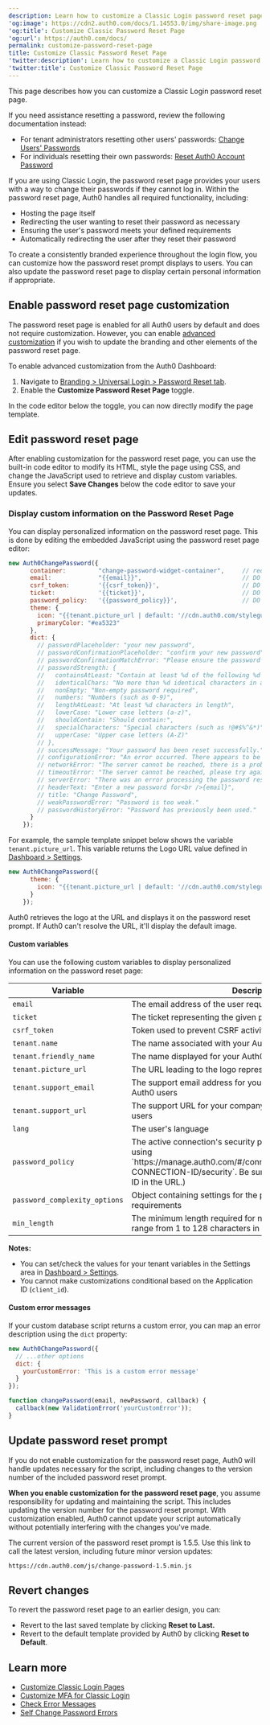 ```yaml
---
description: Learn how to customize a Classic Login password reset page.
'og:image': https://cdn2.auth0.com/docs/1.14553.0/img/share-image.png
'og:title': Customize Classic Password Reset Page
'og:url': https://auth0.com/docs/
permalink: customize-password-reset-page
title: Customize Classic Password Reset Page
'twitter:description': Learn how to customize a Classic Login password reset page.
'twitter:title': Customize Classic Password Reset Page
---
```

<Card title="Resetting a password?">

This page describes how you can customize a Classic Login password reset page.

If you need assistance resetting a password, review the following documentation instead:

* For tenant administrators resetting other users' passwords: [Change Users' Passwords](/docs/authenticate/database-connections/password-change)
* For individuals resetting their own passwords: [Reset Auth0 Account Password](/docs/troubleshoot/customer-support/reset-account-passwords)

</Card>

If you are using Classic Login, the password reset page provides your users with a way to change their passwords if they cannot log in. Within the password reset page, Auth0 handles all required functionality, including:

* Hosting the page itself
* Redirecting the user wanting to reset their password as necessary
* Ensuring the user's password meets your defined requirements
* Automatically redirecting the user after they reset their password

To create a consistently branded experience throughout the login flow, you can customize how the password reset prompt displays to users. You can also update the password reset page to display certain personal information if appropriate.

## Enable password reset page customization

The password reset page is enabled for all Auth0 users by default and does not require customization. However, you can enable [advanced customization](/docs/customize/login-pages/classic-login/customization-classic) if you wish to update the branding and other elements of the password reset page.

To enable advanced customization from the <Tooltip tip="Auth0 Dashboard: Auth0's main product to configure your services." cta="View Glossary" href="/docs/glossary?term=Auth0+Dashboard">Auth0 Dashboard</Tooltip>:

1. Navigate to [Branding > Universal Login > Password Reset tab](https://manage.auth0.com/#/password_reset).
2. Enable the **Customize Password Reset Page** toggle.

In the code editor below the toggle, you can now directly modify the page template.

## Edit password reset page

After enabling customization for the password reset page, you can use the built-in code editor to modify its HTML, style the page using CSS, and change the JavaScript used to retrieve and display custom variables. Ensure you select **Save Changes** below the code editor to save your updates.

### Display custom information on the Password Reset Page

You can display personalized information on the password reset page. This is done by editing the embedded JavaScript using the password reset page editor:

```js lines expandable
new Auth0ChangePassword({
      container:         "change-password-widget-container",     // required
      email:             "{{email}}",                            // DO NOT CHANGE THIS
      csrf_token:        '{{csrf_token}}',                       // DO NOT CHANGE THIS
      ticket:            '{{ticket}}',                           // DO NOT CHANGE THIS
      password_policy:   '{{password_policy}}',                  // DO NOT CHANGE THIS
      theme: {
        icon: "{{tenant.picture_url | default: '//cdn.auth0.com/styleguide/1.0.0/img/badge.png'}}",
        primaryColor: "#ea5323"
      },
      dict: {
        // passwordPlaceholder: "your new password",
        // passwordConfirmationPlaceholder: "confirm your new password",
        // passwordConfirmationMatchError: "Please ensure the password and the confirmation are the same.",
        // passwordStrength: {
        //   containsAtLeast: "Contain at least %d of the following %d types of characters:",
        //   identicalChars: "No more than %d identical characters in a row (such as, \"%s\" not allowed)",
        //   nonEmpty: "Non-empty password required",
        //   numbers: "Numbers (such as 0-9)",
        //   lengthAtLeast: "At least %d characters in length",
        //   lowerCase: "Lower case letters (a-z)",
        //   shouldContain: "Should contain:",
        //   specialCharacters: "Special characters (such as !@#$%^&*)",
        //   upperCase: "Upper case letters (A-Z)"
        // },
        // successMessage: "Your password has been reset successfully.",
        // configurationError: "An error occurred. There appears to be a misconfiguration in the form.",
        // networkError: "The server cannot be reached, there is a problem with the network.",
        // timeoutError: "The server cannot be reached, please try again.",
        // serverError: "There was an error processing the password reset.",
        // headerText: "Enter a new password for<br />{email}",
        // title: "Change Password",
        // weakPasswordError: "Password is too weak."
        // passwordHistoryError: "Password has previously been used."
      }
    });
```






For example, the sample template snippet below shows the variable `tenant.picture_url`. This variable returns the Logo URL value defined in [Dashboard > Settings](https://manage.auth0.com/#/tenant).

```js lines
new Auth0ChangePassword({
      theme: {
        icon: "{{tenant.picture_url | default: '//cdn.auth0.com/styleguide/1.0.0/img/badge.png'}}",
      }
    });
```






Auth0 retrieves the logo at the URL and displays it on the password reset prompt. If Auth0 can't resolve the URL, it'll display the default image.

#### Custom variables

You can use the following custom variables to display personalized information on the password reset page:

<table class="table"><thead>
<tr>
<th>Variable</th>
<th>Description</th>
</tr>
</thead>
<tbody>
<tr>
<td><code>email</code></td>
<td>The email address of the user requesting the password change</td>
</tr>
<tr>
<td><code>ticket</code></td>
<td>The ticket representing the given password reset request</td>
</tr>
<tr>
<td><code>csrf_token</code></td>
<td>Token used to prevent CSRF activity</td>
</tr>
<tr>
<td><code>tenant.name</code></td>
<td>The name associated with your Auth0 tenant</td>
</tr>
<tr>
<td><code>tenant.friendly_name</code></td>
<td>The name displayed for your Auth0 tenant</td>
</tr>
<tr>
<td><code>tenant.picture_url</code></td>
<td>The URL leading to the logo representing you in Auth0</td>
</tr>
<tr>
<td><code>tenant.support_email</code></td>
<td>The support email address for your company displayed to your Auth0 users</td>
</tr>
<tr>
<td><code>tenant.support_url</code></td>
<td>The support URL for your company displayed to your Auth0 users</td>
</tr>
<tr>
<td><code>lang</code></td>
<td>The user's language</td>
</tr>
<tr>
<td><code>password_policy</code></td>
<td>The active connection's security policy. You can see what this is using `https://manage.auth0.com/#/connections/database/con_YOUR-CONNECTION-ID/security`. Be sure to provide your connection ID in the URL.)</td>
</tr>
<tr>
<td><code>password_complexity_options</code></td>
<td>Object containing settings for the password complexity requirements</td>
</tr>
<tr>
<td><code>min_length</code></td>
<td>The minimum length required for newly-created passwords. Can range from 1 to 128 characters in length</td>
</tr>
</tbody>
</table>

**Notes:**

* You can set/check the values for your tenant variables in the Settings area in [Dashboard > Settings](https://manage.auth0.com/#/tenant).
* You cannot make customizations conditional based on the Application ID (`client_id`).

#### Custom error messages

If your custom database script returns a custom error, you can map an error description using the `dict` property:

```js lines
new Auth0ChangePassword({
  // ...other options
  dict: {
    yourCustomError: 'This is a custom error message'
  }
});

function changePassword(email, newPassword, callback) {
  callback(new ValidationError('yourCustomError'));
}
```






## Update password reset prompt

If you do not enable customization for the password reset page, Auth0 will handle updates necessary for the script, including changes to the version number of the included password reset prompt.

**When you enable customization for the password reset page**, you assume responsibility for updating and maintaining the script. This includes updating the version number for the password reset prompt. With customization enabled, Auth0 cannot update your script automatically without potentially interfering with the changes you've made.

The current version of the password reset prompt is 1.5.5. Use this link to call the latest version, including future minor version updates:

`https://cdn.auth0.com/js/change-password-1.5.min.js`

## Revert changes

To revert the password reset page to an earlier design, you can:

* Revert to the last saved template by clicking **Reset to Last.**
* Revert to the default template provided by Auth0 by clicking **Reset to Default**.

## Learn more

* [Customize Classic Login Pages](/docs/customize/login-pages/classic-login/customization-classic)
* [Customize MFA for Classic Login](/docs/secure/multi-factor-authentication/customize-mfa/customize-mfa-classic-login)
* [Check Error Messages](/docs/troubleshoot/basic-issues/check-error-messages)
* [Self Change Password Errors](/docs/troubleshoot/authentication-issues/self-change-password-errors)